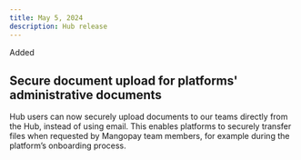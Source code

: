 ```yaml
---
title: May 5, 2024
description: Hub release
---
```

<div class="pill pill-green">Added</div>  

## Secure document upload for platforms' administrative documents

Hub users can now securely upload documents to our teams directly from the Hub, instead of using email. This enables platforms to securely transfer files when requested by Mangopay team members, for example during the platform’s onboarding process.




